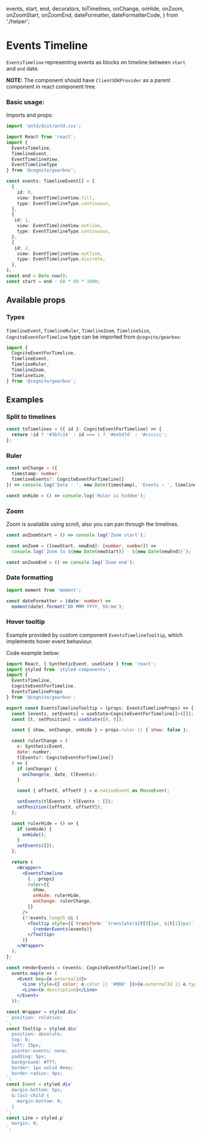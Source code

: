   events,
  start,
  end,
  decorators,
  toTimelines,
  onChange,
  onHide,
  onZoom,
  onZoomStart,
  onZoomEnd,
  dateFormatter,
  dateFormatterCode,
} from './helper';

<Meta title="Events/EventsTimeline" decorators={decorators} />

# Events Timeline

`EventsTimeline` representing events as blocks on timeline between `start` and `end` date.

**NOTE:** The component should have `ClientSDKProvider` as a parent component in react component tree.
### Basic usage:

Imports and props:

```typescript
import 'antd/dist/antd.css';

import React from 'react';
import {
  EventsTimeline,
  TimelineEvent,
  EventTimelineView,
  EventTimelineType
} from '@cognite/gearbox';

const events: TimelineEvent[] = [
  {
    id: 0,
    view: EventTimelineView.fill,
    type: EventTimelineType.continuous,
  },
  {
   id: 1,
    view: EventTimelineView.outline,
    type: EventTimelineType.continuous,
  },
  {
   id: 2,
    view: EventTimelineView.outline,
    type: EventTimelineType.discrete,
  },
];
const end = Date.now();
const start = end - 60 * 60 * 1000;
```
<Preview>
  <Story name="Basic Usage" >
    <EventsTimeline  events={events} start={start} end={end} />
  </Story>
</Preview>

## Available props

<Props of={EventsTimeline} />

### Types

`TimelineEvent`, `TimelineRuler`, `TimelineZoom`, `TimelineSize`, `CogniteEventForTimeline`
type can be imported from `@cognite/gearbox`:

```typescript
import {
  CogniteEventForTimeline,
  TimelineEvent,
  TimelineRuler,
  TimelineZoom,
  TimelineSize,
} from '@cognite/gearbox';
```

## Examples

### Split to timelines

```typescript
const toTimelines = ({ id }: CogniteEventForTimeline) => {
  return !id ? '#3b7c14' : id === 1 ? '#ee5d7d' : '#cccccc';
};
```

<Preview>
  <Story name="Split to timelines">
    <EventsTimeline
      events={events}
      start={start}
      end={end}
      toTimelines={toTimelines}
    />
  </Story>
</Preview>

### Ruler

```typescript
const onChange = ({
  timestamp: number,
  timelineEvents?: CogniteEventForTimeline[]
}) => console.log('Date - ', new Date(timestamp), 'Events – ', timelineEvents);

const onHide = () => console.log('Ruler is hidden');
```

<Preview>
  <Story name="Ruler">
    <EventsTimeline
      events={events}
      start={start}
      end={end}
      toTimelines={toTimelines}
      ruler={{
        show: true,
        onChange,
        onHide,
      }}
    />
  </Story>
</Preview>

### Zoom

Zoom is available using scroll, also you can pan through the timelines.

```typescript
const onZoomStart = () => console.log('Zoom start');

const onZoom = ([newStart, newEnd]: [number, number]) =>
  console.log(`Zoom to ${new Date(newStart)} - ${new Date(newEnd)}`);

const onZoomEnd = () => console.log('Zoom end');
```

<Preview>
  <Story name="Zoom">
    <EventsTimeline
      events={events}
      start={start}
      end={end}
      toTimelines={toTimelines}
      zoom={{
        enable: true,
        onZoomStart,
        onZoom,
        onZoomEnd,
      }}
    />
  </Story>
</Preview>

### Date formatting

```typescript
import moment from 'moment';

const dateFormatter = (date: number) =>
  moment(date).format('DD MMM YYYY, hh:mm');
```

<Preview>
  <Story name="Date formatting">
    <EventsTimeline
      events={events}
      start={start}
      end={end}
      toTimelines={toTimelines}
      zoom={{
        enable: true,
      }}
      dateFormatter={dateFormatter}
    />
  </Story>
</Preview>

### Hover tooltip

Example provided by custom component `EventsTimelineTooltip`, which implements hover event behaviour.

<Preview>
  <Story name="Hover tooltip">
    <EventsTimelineTooltip
      events={events}
      start={start}
      end={end}
      toTimelines={toTimelines}
      ruler={{
        show: true,
      }}
    />
  </Story>
</Preview>

Code example below:

```jsx
import React, { SyntheticEvent, useState } from 'react';
import styled from 'styled-components';
import {
  EventsTimeline,
  CogniteEventForTimeline,
  EventsTimelineProps
} from '@cognite/gearbox';

export const EventsTimelineTooltip = (props: EventsTimelineProps) => {
  const [events, setEvents] = useState<CogniteEventForTimeline[]>([]);
  const [t, setPosition] = useState([0, 0]);

  const { show, onChange, onHide } = props.ruler || { show: false };

  const rulerChange = (
    e: SyntheticEvent,
    date: number,
    tlEvents?: CogniteEventForTimeline[]
  ) => {
    if (onChange) {
      onChange(e, date, tlEvents);
    }

    const { offsetX, offsetY } = e.nativeEvent as MouseEvent;

    setEvents(tlEvents ? tlEvents : []);
    setPosition([offsetX, offsetY]);
  };

  const rulerHide = () => {
    if (onHide) {
      onHide();
    }
    setEvents([]);
  };

  return (
    <Wrapper>
      <EventsTimeline
        {...props}
        ruler={{
          show,
          onHide: rulerHide,
          onChange: rulerChange,
        }}
      />
      {!!events.length && (
        <Tooltip style={{ transform: `translate(${t[0]}px, ${t[1]}px)` }}>
          {renderEvents(events)}
        </Tooltip>
      )}
    </Wrapper>
  );
};

const renderEvents = (events: CogniteEventForTimeline[]) =>
  events.map(e => (
    <Event key={e.externalId}>
      <Line style={{ color: e.color || '#000' }}>{e.externalId || e.type}</Line>
      <Line>{e.description}</Line>
    </Event>
  ));

const Wrapper = styled.div`
  position: relative;
`;
const Tooltip = styled.div`
  position: absolute;
  top: 0;
  left: 15px;
  pointer-events: none;
  padding: 5px;
  background: #fff;
  border: 1px solid #eee;
  border-radius: 4px;
`;
const Event = styled.div`
  margin-bottom: 5px;
  &:last-child {
    margin-bottom: 0;
  }
`;
const Line = styled.p`
  margin: 0;
`;
```
